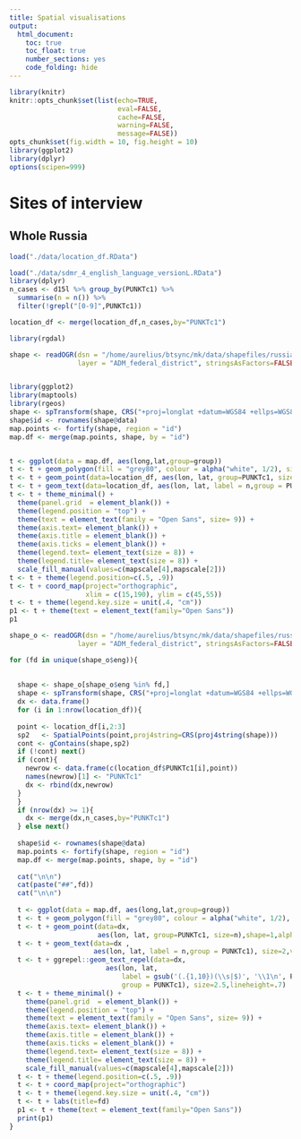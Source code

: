 ```yaml
---
title: Spatial visualisations
output: 
  html_document: 
    toc: true
    toc_float: true
    number_sections: yes
    code_folding: hide
---
```


```r
library(knitr)
knitr::opts_chunk$set(list(echo=TRUE,
                           eval=FALSE,
                           cache=FALSE,
                           warning=FALSE,
                           message=FALSE))
opts_chunk$set(fig.width = 10, fig.height = 10)
library(ggplot2)
library(dplyr)
options(scipen=999)
```

# Sites of interview

## Whole Russia

```r
load("./data/location_df.RData")

load("./data/sdmr_4_english_language_versionL.RData")
library(dplyr)
n_cases <- d15l %>% group_by(PUNKTc1) %>% 
  summarise(n = n()) %>% 
  filter(!grepl("[0-9]",PUNKTc1))

location_df <- merge(location_df,n_cases,by="PUNKTc1")

library(rgdal)

shape <- readOGR(dsn = "/home/aurelius/btsync/mk/data/shapefiles/russia/naturalearthdata/mod",
                 layer = "ADM_federal_district", stringsAsFactors=FALSE)


library(ggplot2)
library(maptools)
library(rgeos)
shape <- spTransform(shape, CRS("+proj=longlat +datum=WGS84 +ellps=WGS84 +towgs84=0,0,0"))
shape$id <- rownames(shape@data)
map.points <- fortify(shape, region = "id")
map.df <- merge(map.points, shape, by = "id")


t <- ggplot(data = map.df, aes(long,lat,group=group))
t <- t + geom_polygon(fill = "grey80", colour = alpha("white", 1/2), size = 0.2, show.legend = F)
t <- t + geom_point(data=location_df, aes(lon, lat, group=PUNKTc1, size=n),shape=1,alpha=.4) 
t <- t + geom_text(data=location_df, aes(lon, lat, label = n,group = PUNKTc1), size=2,vjust=-1)
t <- t + theme_minimal() + 
  theme(panel.grid  = element_blank()) +
  theme(legend.position = "top") + 
  theme(text = element_text(family = "Open Sans", size= 9)) +
  theme(axis.text= element_blank()) +
  theme(axis.title = element_blank()) +
  theme(axis.ticks = element_blank()) +
  theme(legend.text= element_text(size = 8)) +
  theme(legend.title= element_text(size = 8)) +
  scale_fill_manual(values=c(mapscale[4],mapscale[2]))
t <- t + theme(legend.position=c(.5, .9))
t <- t + coord_map(project="orthographic",
                   xlim = c(15,190), ylim = c(45,55))
t <- t + theme(legend.key.size = unit(.4, "cm"))
p1 <- t + theme(text = element_text(family="Open Sans"))
p1

```



```r

shape_o <- readOGR(dsn = "/home/aurelius/btsync/mk/data/shapefiles/russia/naturalearthdata/mod",
                 layer = "ADM_federal_district", stringsAsFactors=FALSE)

for (fd in unique(shape_o$eng)){
  
  
  shape <- shape_o[shape_o$eng %in% fd,]
  shape <- spTransform(shape, CRS("+proj=longlat +datum=WGS84 +ellps=WGS84 +towgs84=0,0,0"))
  dx <- data.frame()
  for (i in 1:nrow(location_df)){
    
  point <- location_df[i,2:3]
  sp2   <- SpatialPoints(point,proj4string=CRS(proj4string(shape)))
  cont <- gContains(shape,sp2)
  if (!cont) next()
  if (cont){
    newrow <- data.frame(c(location_df$PUNKTc1[i],point))
    names(newrow)[1] <- "PUNKTc1"
    dx <- rbind(dx,newrow)
  } 
  }
  if (nrow(dx) >= 1){
    dx <- merge(dx,n_cases,by="PUNKTc1")
  } else next()
  
  shape$id <- rownames(shape@data)
  map.points <- fortify(shape, region = "id")
  map.df <- merge(map.points, shape, by = "id")
  
  cat("\n\n")
  cat(paste("##",fd))
  cat("\n\n")
  
  t <- ggplot(data = map.df, aes(long,lat,group=group))
  t <- t + geom_polygon(fill = "grey80", colour = alpha("white", 1/2), size = 0.2, show.legend = F)
  t <- t + geom_point(data=dx, 
                      aes(lon, lat, group=PUNKTc1, size=n),shape=1,alpha=.4)
  t <- t + geom_text(data=dx ,
                     aes(lon, lat, label = n,group = PUNKTc1), size=2,vjust=-1)
  t <- t + ggrepel::geom_text_repel(data=dx,
                        aes(lon, lat, 
                            label = gsub('(.{1,10})(\\s|$)', '\\1\n', PUNKTc1),
                            group = PUNKTc1), size=2.5,lineheight=.7)
  t <- t + theme_minimal() + 
    theme(panel.grid  = element_blank()) +
    theme(legend.position = "top") + 
    theme(text = element_text(family = "Open Sans", size= 9)) +
    theme(axis.text= element_blank()) +
    theme(axis.title = element_blank()) +
    theme(axis.ticks = element_blank()) +
    theme(legend.text= element_text(size = 8)) +
    theme(legend.title= element_text(size = 8)) +
    scale_fill_manual(values=c(mapscale[4],mapscale[2]))
  t <- t + theme(legend.position=c(.5, .9))
  t <- t + coord_map(project="orthographic")
  t <- t + theme(legend.key.size = unit(.4, "cm"))
  t <- t + labs(title=fd)
  p1 <- t + theme(text = element_text(family="Open Sans"))
  print(p1)
}




```

